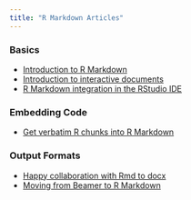 ```yaml
---
title: "R Markdown Articles"
---
```


### Basics

* [Introduction to R Markdown](articles_intro.html)
* [Introduction to interactive documents](articles_interactive.html)
* [R Markdown integration in the RStudio IDE](articles_integration.html)

### Embedding Code

* [Get verbatim R chunks into R Markdown](articles_verbatim.html)

### Output Formats

* [Happy collaboration with Rmd to docx](articles_docx.html)
* [Moving from Beamer to R Markdown](articles_beamer.html)
